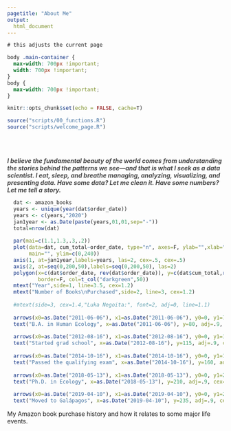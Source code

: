 ```yaml
---
pagetitle: "About Me"
output: 
  html_document
---
```

<!--
<style>
.main-container {
  width: auto;
  max-width: 700 !important;
  margins: auto;
}
</style>



good themes: Good ones: simplex, yeti, lumen
<body style="width:50%;align:center">
Best websites for building rmarkdown github pages:
https://jules32.github.io/rmarkdown-website-tutorial/basic_workflow.html
https://bookdown.org/yihui/rmarkdown/html-document.html#appearance_and_style
Icons: https://fontawesome.com/v4.7.0/cheatsheet/
https://holtzy.github.io/Pimp-my-rmd/
--> 


```css

# this adjusts the current page

body .main-container {
  max-width: 700px !important;
  width: 700px !important;
}
body {
  max-width: 700px !important;
}
```




```r
knitr::opts_chunk$set(echo = FALSE, cache=T)
```

```r
source("scripts/00_functions.R")
source("scripts/welcome_page.R")
```

<br>
<br>
<p><b style="opacity:0.8">
*I believe the fundamental beauty of the world comes from understanding the stories behind the patterns we see—and that is what I seek as a data scientist. I eat, sleep, and breathe managing, analyzing, visualizing, and presenting data. Have some data? Let me clean it. Have some numbers? Let me tell a story.*
<br>
</b></p>



```r
  dat <- amazon_books
  years <- unique(year(dat$order_date))
  years <- c(years,"2020")
  jan1year <- as.Date(paste(years,01,01,sep="-"))
  total=nrow(dat)
  
  par(mai=c(1.1,1.3,.3,.2))
  plot(data=dat, cum_total~order_date, type="n", axes=F, ylab="",xlab="", xlim=c(min(jan1year),as.Date("2020-01-01")),
       main="", ylim=c(0,240))
  axis(1, at=jan1year,labels=years, las=2, cex=.5, cex=.5)
  axis(2, at=seq(0,200,50),labels=seq(0,200,50), las=2)
  polygon(x=c(dat$order_date, rev(dat$order_date)), y=c(dat$cum_total,rep(0,total)),
          border=F, col=t_col("darkgreen",50))
  mtext("Year",side=1, line=3.5, cex=1.2)
  mtext("Number of Books\nPurchased",side=2, line=3, cex=1.2)
  
  #mtext(side=3, cex=1.4,"Luka Negoita:", font=2, adj=0, line=1.1)
  
  arrows(x0=as.Date("2011-06-06"), x1=as.Date("2011-06-06"), y0=0, y1=70, length=.1, lwd=2) # graduated college
  text("B.A. in Human Ecology", x=as.Date("2011-06-06"), y=80, adj=.9, cex=.7)
  
  arrows(x0=as.Date("2012-08-16"), x1=as.Date("2012-08-16"), y0=0, y1=105, length=.1, lwd=2) # graduated college
  text("Started grad school", x=as.Date("2012-08-16"), y=115, adj=.9, cex=.7)
  
  arrows(x0=as.Date("2014-10-16"), x1=as.Date("2014-10-16"), y0=0, y1=150, length=.1, lwd=2) # graduated college
  text("Passed the qualifying exam", x=as.Date("2014-10-16"), y=160, adj=.9, cex=.7)
  
  arrows(x0=as.Date("2018-05-13"), x1=as.Date("2018-05-13"), y0=0, y1=200, length=.1, lwd=2) # graduated college
  text("Ph.D. in Ecology", x=as.Date("2018-05-13"), y=210, adj=.9, cex=.7)
  
  arrows(x0=as.Date("2019-04-10"), x1=as.Date("2019-04-10"), y0=0, y1=225, length=.1, lwd=2) # graduated college
  text("Moved to Galápagos", x=as.Date("2019-04-10"), y=235, adj=.9, cex=.7)

```
<div class="caption">

My Amazon book purchase history and how it relates to some major life events.

</div>


<!--
```r
jobs <- c("Ecologist and Biostatistician\nCharles Darwin Foundation, Galapagos Islands, Ecuador","Freelance Data Scientist","Senior Research Analyst\nThe Research Foundation for SUNY, Syracuse, NY","Founder and CEO\nHabitU Lab, LLC, Syracuse, NY")
roles <- c("• Designed research studies and analyzed environmental data using Bayesian, regression, model selection, and time-series analysis to improve the success of environmental conservation programs\n• Generated data visualizations, infographics, and technical reports for communicating results to stakeholders and general public\n• Built a culture of learning by bringing staff together in joint educational and community-building experiences\n• Built and maintained online dashboards with R-Shiny for managing, visualizing, and analyzing financial and ecological data",
"•Led four major research programs at two universities, executing all technical design, data collection, and data analyses\n•Funded ten grants, fellowships, or crowdfunds totaling over $175,000\n•Designed the research for a study to test effectiveness of an app designed to help people reduce stress\n•Published three peer-reviewed publications and numerous conference presentations and technical reports
", 
"•Conducted statistical analyses on environmental data from studies completed in the Galapagos islands\n•Generated graphical and tabular summaries of analyses, and produced narrative of the statistical methods and interpretations of results",
"•Led a development team to build an app designed to help people reduce stress by combining a habit-tracking system with behavioral psychology\n•Bootstrapped the tech startup through early growth stages by using the lean startup philosophy, consulting with mentors, and participating in business incubators and competitions.")
test <- tibble(jobs,roles)
```

```r
#pander::pander(test, justify="left")
```


<div class="column-left">

### Experience

<b>Oct 2017 – Current</b>

<b>May 2010 – May 2018</b>

<b>Dec 2017 – Mar 2018</b>

<b>Sept 2015 – Jan 2018</b>

```r
#head(mtcars)
```
</div>
--> 

